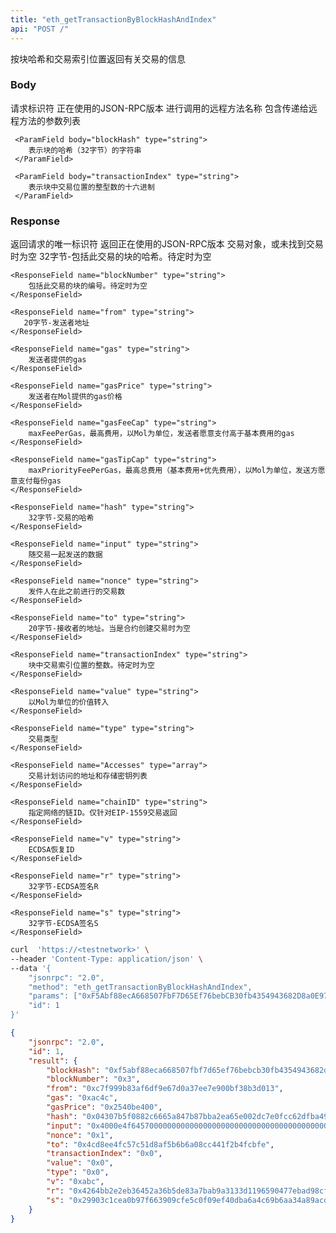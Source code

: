 ```yaml
---
title: "eth_getTransactionByBlockHashAndIndex"
api: "POST /"
---
```



按块哈希和交易索引位置返回有关交易的信息

### Body

<ParamField body="id" type="number" placeholder="1">
  请求标识符
</ParamField>

<ParamField body="jsonrpc" type="string" placeholder="2.0">
  正在使用的JSON-RPC版本
</ParamField>

<ParamField body="method" type="string" placeholder="eth_getTransactionByBlockHashAndIndex">
  进行调用的远程方法名称
</ParamField>

<ParamField body="params" type="array">
  包含传递给远程方法的参数列表
  <Expandable title="params">

     <ParamField body="blockHash" type="string">
        表示块的哈希（32字节）的字符串
     </ParamField>

     <ParamField body="transactionIndex" type="string">
        表示块中交易位置的整型数的十六进制
     </ParamField>

  </Expandable>


</ParamField>

### Response

<ResponseField name="id" type="number">
  返回请求的唯一标识符
</ResponseField>

<ResponseField name="jsonrpc" type="string">
 返回正在使用的JSON-RPC版本
</ResponseField>

<ResponseField name="transaction" type="object">
  交易对象，或未找到交易时为空
 
  <Expandable title="transaction object">
    <ResponseField name="blockHash" type="string">
        32字节-包括此交易的块的哈希。待定时为空
    </ResponseField>

    <ResponseField name="blockNumber" type="string">
        包括此交易的块的编号。待定时为空
    </ResponseField>

    <ResponseField name="from" type="string">
       20字节-发送者地址
    </ResponseField>

    <ResponseField name="gas" type="string">
        发送者提供的gas
    </ResponseField>

    <ResponseField name="gasPrice" type="string">
        发送者在Mol提供的gas价格
    </ResponseField>

    <ResponseField name="gasFeeCap" type="string">
        maxFeePerGas，最高费用，以Mol为单位，发送者愿意支付高于基本费用的gas
    </ResponseField>

    <ResponseField name="gasTipCap" type="string">
        maxPriorityFeePerGas，最高总费用（基本费用+优先费用），以Mol为单位，发送方愿意支付每份gas
    </ResponseField>

    <ResponseField name="hash" type="string">
        32字节-交易的哈希
    </ResponseField>

    <ResponseField name="input" type="string">
        随交易一起发送的数据
    </ResponseField>

    <ResponseField name="nonce" type="string">
        发件人在此之前进行的交易数
    </ResponseField>

    <ResponseField name="to" type="string">
        20字节-接收者的地址。当是合约创建交易时为空
    </ResponseField>

    <ResponseField name="transactionIndex" type="string">
        块中交易索引位置的整数。待定时为空
    </ResponseField>

    <ResponseField name="value" type="string">
        以Mol为单位的价值转入
    </ResponseField>

    <ResponseField name="type" type="string">
        交易类型
    </ResponseField>

    <ResponseField name="Accesses" type="array">
        交易计划访问的地址和存储密钥列表
    </ResponseField>

    <ResponseField name="chainID" type="string">
        指定网络的链ID。仅针对EIP-1559交易返回
    </ResponseField>

    <ResponseField name="v" type="string">
        ECDSA恢复ID
    </ResponseField>

    <ResponseField name="r" type="string">
        32字节-ECDSA签名R
    </ResponseField>

    <ResponseField name="s" type="string">
        32字节-ECDSA签名S
    </ResponseField>


  </Expandable>

</ResponseField>

<RequestExample>

```bash Example Request
curl  'https://<testnetwork>' \
--header 'Content-Type: application/json' \
--data '{
    "jsonrpc": "2.0",
    "method": "eth_getTransactionByBlockHashAndIndex",
    "params": ["0xF5Abf88ecA668507FbF7D65Ef76bebCB30fb4354943682D8a0E97C9dA2275a11","0x0"],
    "id": 1
}'
```

</RequestExample>

<ResponseExample>

```json Response
{
    "jsonrpc": "2.0",
    "id": 1,
    "result": {
        "blockHash": "0xf5abf88eca668507fbf7d65ef76bebcb30fb4354943682d8a0e97c9da2275a11",
        "blockNumber": "0x3",
        "from": "0xc7f999b83af6df9e67d0a37ee7e900bf38b3d013",
        "gas": "0xac4c",
        "gasPrice": "0x2540be400",
        "hash": "0x04307b5f0882c6665a847b87bba2ea65e002dc7e0fcc62dfba49c4c7b7f15b62",
        "input": "0x4000e4f645700000000000000000000000000000000000000000000000000000000000004570000000000000000000000000000000000000000000000000000000000001",
        "nonce": "0x1",
        "to": "0x4cd8ee4fc57c51d8af5b6b6a08cc441f2b4fcbfe",
        "transactionIndex": "0x0",
        "value": "0x0",
        "type": "0x0",
        "v": "0xabc",
        "r": "0x4264bb2e2eb36452a36b5de83a7bab9a3133d1196590477ebad98cf57669cb6b",
        "s": "0x29903c1cea0b97f663909cfe5c0f09ef40dba6a4c69b6aa34a89acd7d936a96"
    }
}
```

</ResponseExample>